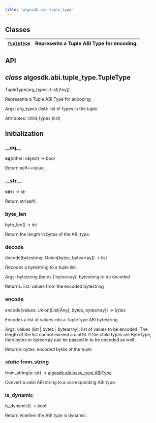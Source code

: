 ```yaml
---
title: 'algosdk.abi.tuple_type'
---
```


<a id='module-algosdk.abi.tuple_type'></a>

<a id='algosdk-abi-tuple-type'></a>

<a id='module-contents'></a>

<a id='classes'></a>

## Classes

| [`TupleType`](#algosdk.abi.tuple_type.TupleType) | Represents a Tuple ABI Type for encoding. |
| ------------------------------------------------ | ----------------------------------------- |

<a id='api'></a>

## API

<a id='algosdk.abi.tuple_type.TupleType'></a>

## _class_ algosdk.abi.tuple_type.TupleType

TupleType(arg_types: List[Any])

Represents a Tuple ABI Type for encoding.

Args:
arg_types (list): list of types in the tuple.

Attributes:
child_types (list)

## Initialization

<a id='algosdk.abi.tuple_type.TupleType.__eq__'></a>

### \_\_eq\_\_

**eq**(other: object) → bool

Return self==value.

<a id='algosdk.abi.tuple_type.TupleType.__str__'></a>

### \_\_str\_\_

**str**() → str

Return str(self).

<a id='algosdk.abi.tuple_type.TupleType.byte_len'></a>

### byte_len

byte_len() → int

Return the length in bytes of the ABI type.

<a id='algosdk.abi.tuple_type.TupleType.decode'></a>

### decode

decode(bytestring: Union[bytes, bytearray]) → list

Decodes a bytestring to a tuple list.

Args:
bytestring (bytes | bytearray): bytestring to be decoded

Returns:
list: values from the encoded bytestring

<a id='algosdk.abi.tuple_type.TupleType.encode'></a>

### encode

encode(values: Union[List[Any], bytes, bytearray]) → bytes

Encodes a list of values into a TupleType ABI bytestring.

Args:
values (list | bytes | bytearray): list of values to be encoded.
The length of the list cannot exceed a uint16.
If the child types are ByteType, then bytes or bytearray can be
passed in to be encoded as well.

Returns:
bytes: encoded bytes of the tuple

<a id='algosdk.abi.tuple_type.TupleType.from_string'></a>

### _static_ from_string

from_string(s: str) → [algosdk.abi.base_type.ABIType](algosdk.abi.base_type.mdx#algosdk.abi.base_type.ABIType)

Convert a valid ABI string to a corresponding ABI type.

<a id='algosdk.abi.tuple_type.TupleType.is_dynamic'></a>

### is_dynamic

is_dynamic() → bool

Return whether the ABI type is dynamic.
